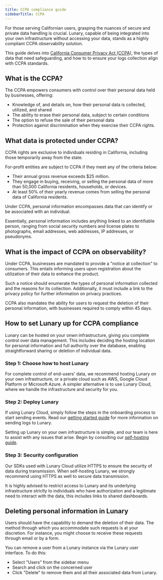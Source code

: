 ```yaml
---
title: CCPA compliance guide
sidebarTitle: CCPA
---
```


For those serving Californian users, grasping the nuances of secure and private data handling is crucial. Lunary, capable of being integrated into your own infrastructure without accessing your data, stands as a highly compliant CCPA observability solution.

This guide delves into [California Consumer Privacy Act (CCPA)](https://oag.ca.gov/privacy/ccpa), the types of data that need safeguarding, and how to to ensure your logs collection align with CCPA standards.

## What is the CCPA?

The CCPA empowers consumers with control over their personal data held by businesses, offering:

- Knowledge of, and details on, how their personal data is collected, utilized, and shared
- The ability to erase their personal data, subject to certain conditions
- The option to refuse the sale of their personal data
- Protection against discrimination when they exercise their CCPA rights.

## What data is protected under CCPA?

CCPA rights are exclusive to individuals residing in California, including those temporarily away from the state.

For-profit entities are subject to CCPA if they meet any of the criteria below:

- Their annual gross revenue exceeds $25 million.
- They engage in buying, receiving, or selling the personal data of more than 50,000 California residents, households, or devices.
- At least 50% of their yearly revenue comes from selling the personal data of California residents.

Under CCPA, personal information encompasses data that can identify or be associated with an individual.

Essentially, personal information includes anything linked to an identifiable person, ranging from social security numbers and license plates to photographs, email addresses, web addresses, IP addresses, or pseudonyms.

## What is the impact of CCPA on observability?

Under CCPA, businesses are mandated to provide a "notice at collection" to consumers. This entails informing users upon registration about the utilization of their data to enhance the product.

Such a notice should enumerate the types of personal information collected and the reasons for its collection. Additionally, it must include a link to the privacy policy for further information on privacy practices.

CCPA also mandates the ability for users to request the deletion of their personal information, with businesses required to comply within 45 days.

## How to set Lunary up for CCPA compliance

Lunary can be hosted on your onwn infrastructure, giving you complete control over data management. This includes deciding the hosting location for personal information and full authority over the database, enabling straightforward sharing or deletion of individual data.

### Step 1: Choose how to host Lunary

For complete control of end-users' data, we recommend hosting Lunary on your own infrastructure, or a private cloud such as AWS, Google Cloud Platform or Microsoft Azure. A simpler alternative is to use Lunary Cloud, where we handle the infrastructure and security for you.

### Step 2: Deploy Lunary

If using Lunary Cloud, simply follow the steps in the onboarding process to start sending events. Read our [getting started guide](/docs/lunary/index.mdx) for more information on sending logs to Lunary. 

Setting up Lunary on your own infrastructure is simple, and our team is here to assist with any issues that arise. Begin by consulting our [self-hosting guide](/docs/more/self-hosting/docker).

### Step 3: Security configuration

Our SDKs used with Lunary Cloud utilize HTTPS to ensure the security of data during transmission. When self-hosting Lunary, we strongly recommend using HTTPS as well to secure data transmission.

It is highly advised to restrict access to Lunary and its underlying infrastructure strictly to individuals who have authorization and a legitimate need to interact with the data, this includes links to shared dashboards.

## Deleting personal information in Lunary

Users should have the capability to demand the deletion of their data. The method through which you accommodate such requests is at your discretion. For instance, you might choose to receive these requests through email or by a form.

You can remove a user from a Lunary instance via the Lunary user interface. To do this:

- Select "Users" from the sidebar menu
- Search and click on the concerned user
- Click "Delete" to remove them and all their associated data from Lunary.
